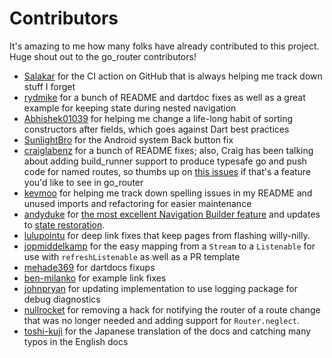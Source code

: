 # Contributors

It's amazing to me how many folks have already contributed to this project. Huge
shout out to the go_router contributors!

- [Salakar](https://github.com/Salakar) for the CI action on
  GitHub that is always helping me track down stuff I forget
- [rydmike](https://github.com/rydmike) for a bunch of README and dartdoc fixes
  as well as a great example for keeping state during nested navigation
- [Abhishek01039](https://github.com/Abhishek01039) for helping me change a
  life-long habit of sorting constructors after fields, which goes against Dart
  best practices
- [SunlightBro](https://github.com/SunlightBro) for the Android system Back
  button fix
- [craiglabenz](https://github.com/craiglabenz) for a bunch of README fixes;
  also, Craig has been talking about adding build_runner support to
  produce typesafe go and push code for named routes, so thumbs up on [this
  issues](https://github.com/csells/go_router/issues/66) if that's a feature
  you'd like to see in go_router
- [kevmoo](https://github.com/kevmoo) for helping me track down spelling issues
  in my README and unused imports and refactoring for easier maintenance
- [andyduke](https://github.com/andyduke) for [the most excellent
  Navigation Builder feature](/navigator-builder) and updates to [state
  restoration](https://github.com/csells/go_router/blob/master/example/lib/state_restoration.dart).
- [lulupointu](https://github.com/lulupointu) for deep link fixes that keep
  pages from flashing willy-nilly.
- [jopmiddelkamp](https://github.com/jopmiddelkamp) for the easy mapping from a
  `Stream` to a `Listenable` for use with `refreshListenable` as well as a PR
  template
- [mehade369](https://github.com/mehade369) for dartdocs fixups
- [ben-milanko](https://github.com/ben-milanko) for example link fixes
- [johnpryan](https://github.com/johnpryan) for updating implementation to use
  logging package for debug diagnostics
- [nullrocket](https://github.com/nullrocket) for removing a hack for notifying
  the router of a route change that was no longer needed and adding support for
  `Router.neglect`.
- [toshi-kuji](https://github.com/toshi-kuji) for the Japanese translation
  of the docs and catching many typos in the English docs